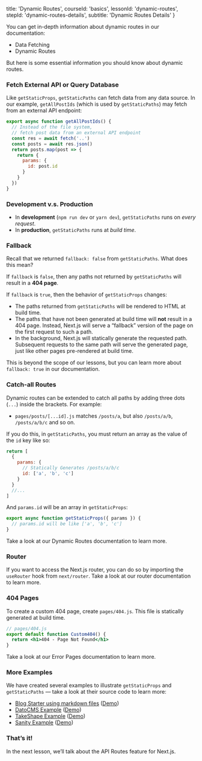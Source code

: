 
  title: 'Dynamic Routes',
  courseId: 'basics',
  lessonId: 'dynamic-routes',
  stepId: 'dynamic-routes-details',
  subtitle: 'Dynamic Routes Details'
}

You can get in-depth information about dynamic routes in our documentation:

- <Link href="/docs/[...slug]" as="/docs/basic-features/data-fetching">
    <a>Data Fetching</a>
  </Link>
- <Link href="/docs/[...slug]" as="/docs/routing/dynamic-routes">
    <a>Dynamic Routes</a>
  </Link>

But here is some essential information you should know about dynamic routes.

### Fetch External API or Query Database

Like `getStaticProps`, `getStaticPaths` can fetch data from any data source. In our example, `getAllPostIds` (which is used by `getStaticPaths`) may fetch from an external API endpoint:

```js
export async function getAllPostIds() {
  // Instead of the file system,
  // fetch post data from an external API endpoint
  const res = await fetch('..')
  const posts = await res.json()
  return posts.map(post => {
    return {
      params: {
        id: post.id
      }
    }
  })
}
```

### Development v.s. Production

- In **development** (`npm run dev` or `yarn dev`), `getStaticPaths` runs on _every request_.
- In **production**, `getStaticPaths` runs at _build time_.

### Fallback

Recall that we returned `fallback: false` from `getStaticPaths`. What does this mean?

If `fallback` is `false`, then any paths not returned by `getStaticPaths` will result in a **404 page**.

If `fallback` is `true`, then the behavior of `getStaticProps` changes:

- The paths returned from `getStaticPaths` will be rendered to HTML at build time.
- The paths that have not been generated at build time will **not** result in a 404 page. Instead, Next.js will serve a “fallback” version of the page on the first request to such a path.
- In the background, Next.js will statically generate the requested path. Subsequent requests to the same path will serve the generated page, just like other pages pre-rendered at build time.

This is beyond the scope of our lessons, but you can learn more about `fallback: true` in <Link href="/docs/[...slug]" as="/docs/basic-features/data-fetching#fallback-pages"><a>our documentation</a></Link>.

### Catch-all Routes

Dynamic routes can be extended to catch all paths by adding three dots (`...`) inside the brackets. For example:

- `pages/posts/[...id].js` matches `/posts/a`, but also `/posts/a/b`, `/posts/a/b/c` and so on.

If you do this, in `getStaticPaths`, you must return an array as the value of the `id` key like so:

```js
return [
  {
    params: {
      // Statically Generates /posts/a/b/c
      id: ['a', 'b', 'c']
    }
  }
  //...
]
```

And `params.id` will be an array in `getStaticProps`:

```js
export async function getStaticProps({ params }) {
  // params.id will be like ['a', 'b', 'c']
}
```

Take a look at our <Link href="/docs/[...slug]" as="/docs/routing/dynamic-routes"><a>Dynamic Routes</a></Link> documentation to learn more.

### Router

If you want to access the Next.js router, you can do so by importing the `useRouter` hook from `next/router`. Take a look at our <Link href="/docs/[...slug]" as="/docs/routing/dynamic-routes"><a>router documentation</a></Link> to learn more.

### 404 Pages

To create a custom 404 page, create `pages/404.js`. This file is statically generated at build time.

```jsx
// pages/404.js
export default function Custom404() {
  return <h1>404 - Page Not Found</h1>
}
```

Take a look at our <Link href="/docs/[...slug]" as="/docs/advanced-features/custom-error-page#404-page"><a>Error Pages</a></Link> documentation to learn more.

### More Examples

We have created several examples to illustrate `getStaticProps` and `getStaticPaths` — take a look at their source code to learn more:

- [Blog Starter using markdown files](https://github.com/zeit/next.js/tree/canary/examples/blog-starter) ([Demo](https://next-blog-starter.now.sh/))
- [DatoCMS Example](https://github.com/zeit/next.js/tree/canary/examples/cms-datocms) ([Demo](https://next-blog-datocms.now.sh/))
- [TakeShape Example](https://github.com/zeit/next.js/tree/canary/examples/cms-takeshape) ([Demo](https://next-blog-takeshape.now.sh/))
- [Sanity Example](https://github.com/zeit/next.js/tree/canary/examples/cms-sanity) ([Demo](https://next-blog-sanity.now.sh/))

### That’s it!

In the next lesson, we’ll talk about the API Routes feature for Next.js.

